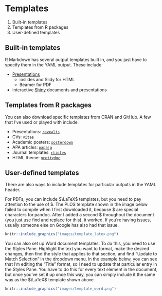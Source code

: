 # Templates {#template}

1. Built-in templates
2. Templates from R packages
3. User-defined templates

## Built-in templates

R Markdown has several output templates built in, and you just have to specify them in the YAML output. These include:

- [Presentations](https://rmarkdown.rstudio.com/lesson-11.html)
  - ioslides and Slidy for HTML
  - Beamer for PDF
- Interactive [Shiny](https://bookdown.org/yihui/rmarkdown/shiny-documents.html) documents and presentations

## Templates from R packages {#packages}

You can also download specific templates from CRAN and GitHub. A few that I've used or played with include:

- Presentations: [`revealjs`](https://cran.r-project.org/web/packages/revealjs/index.html)
- CVs: [`vitae`](https://github.com/mitchelloharawild/vitae)
- Academic posters: [`posterdown`](https://github.com/brentthorne/posterdown)
- APA articles: [`papaja`](https://github.com/crsh/papaja)
- Journal templates: [`rticles`](https://bookdown.org/yihui/rmarkdown/rticles-templates.html)
- HTML theme: [`prettydoc`](https://github.com/yixuan/prettydoc)

## User-defined templates {#use_def}

There are also ways to include templates for particular outputs in the YAML header.

For PDFs, you can include $\LaTeX$ templates, but you need to pay attention to the use of \$. The PLOS template shown in the image below failed to compile when I first downloaded it, because \$ are special characters for pandoc. After I added a second \$ throughout the document (you just use find and replace for this), it worked. If you're having issues, usually someone else on Google has also had that issue.

```r
knitr::include_graphics("images/template_latex.png")
```

You can also set up Word document templates. To do this, you need to use the Styles Pane. Highlight the text you want to format, make the desired changes, then find the style that applies to that section, and find "Update to Match Selection" in the dropdown menu. In the example below, you can see that I'm editing the "Title" format, so I need to update that particular entry in the Styles Pane. You have to do this for every text element in the document, but once you've set it up once this way, you can simply include it the same way as the $\LaTeX$ template shown above.

```r
knitr::include_graphics("images/template_word.png")
```